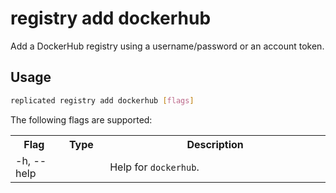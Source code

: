 
# registry add dockerhub

Add a DockerHub registry using a username/password or an account token.

## Usage

```bash
replicated registry add dockerhub [flags]
```
The following flags are supported:

<table>
  <tr>
    <th width="15%">Flag</th>
    <th width="15%">Type</th>
    <th width="70%">Description</th>
  </tr>
  <App/>
  <AuthType/>
  <tr>
    <td>-h, --help</td>
    <td></td>
    <td>Help for <code>dockerhub</code>.</td>
  </tr>
  <Password/>
  <PasswordStdin/>
  <SkipValidation/>
  <Token/>
  <TokenStdin/>
  <Username/>
</table>
